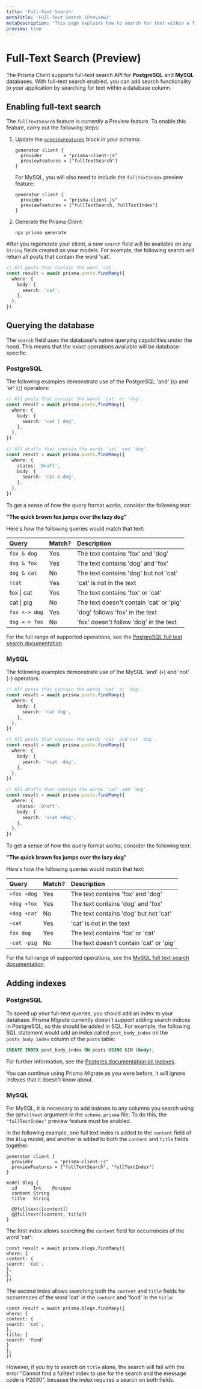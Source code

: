 ```yaml
---
title: 'Full-Text Search'
metaTitle: 'Full-Text Search (Preview)'
metaDescription: 'This page explains how to search for text within a field.'
preview: true
---
```


# Full-Text Search (Preview)

The Prisma Client supports full-text search API for **PostgreSQL** and **MySQL** databases. With full-text search enabled, you can add search functionality to your application by searching for text within a database column.

## Enabling full-text search

The `fullTextSearch` feature is currently a Preview feature. To enable this feature, carry out the following steps:

1. Update the [`previewFeatures`](/concepts/components/preview-features) block in your schema:

   ```prisma file=schema.prisma
   generator client {
     provider        = "prisma-client-js"
     previewFeatures = ["fullTextSearch"]
   }
   ```

   For MySQL, you will also need to include the `fullTextIndex` preview feature:

   ```prisma file=schema.prisma highlight=3;add
   generator client {
     provider        = "prisma-client-js"
     previewFeatures = ["fullTextSearch, fullTextIndex"]
   }
   ```

2. Generate the Prisma Client:

   ```terminal copy
   npx prisma generate
   ```

After you regenerate your client, a new `search` field will be available on any `String` fields created on your models. For example, the following search will return all posts that contain the word 'cat'.

```ts
// All posts that contain the word 'cat'.
const result = await prisma.posts.findMany({
  where: {
    body: {
      search: 'cat',
    },
  },
})
```

## Querying the database

The `search` field uses the database's native querying capabilities under the hood. This means that the exact operations available will be database-specific.

### PostgreSQL

The following examples demonstrate use of the PostgreSQL 'and' (`&`) and 'or' (`|`) operators:

```ts
// All posts that contain the words 'cat' or 'dog'.
const result = await prisma.posts.findMany({
  where: {
    body: {
      search: 'cat | dog',
    },
  },
})

// All drafts that contain the words 'cat' and 'dog'.
const result = await prisma.posts.findMany({
  where: {
    status: 'Draft',
    body: {
      search: 'cat & dog',
    },
  },
})
```

To get a sense of how the query format works, consider the following text:

**"The quick brown fox jumps over the lazy dog"**

Here's how the following queries would match that text:

| Query                                   | Match? | Description                             |
| :-------------------------------------- | :----- | :-------------------------------------- |
| `fox & dog`                             | Yes    | The text contains 'fox' and 'dog'       |
| `dog & fox`                             | Yes    | The text contains 'dog' and 'fox'       |
| `dog & cat`                             | No     | The text contains 'dog' but not 'cat'   |
| `!cat`                                  | Yes    | 'cat' is not in the text                |
| <inlinecode>fox &#124; cat</inlinecode> | Yes    | The text contains 'fox' or 'cat'        |
| <inlinecode>cat &#124; pig</inlinecode> | No     | The text doesn't contain 'cat' or 'pig' |
| `fox <-> dog`                           | Yes    | 'dog' follows 'fox' in the text         |
| `dog <-> fox`                           | No     | 'fox' doesn't follow 'dog' in the text  |

For the full range of supported operations, see the [PostgreSQL full text search documentation](https://www.postgresql.org/docs/12/functions-textsearch.html).

### MySQL

The following examples demonstrate use of the MySQL 'and' (`+`) and 'not' (`-`) operators:

```ts
// All posts that contain the words 'cat' or 'dog'.
const result = await prisma.posts.findMany({
  where: {
    body: {
      search: 'cat dog',
    },
  },
})

// All posts that contain the words 'cat' and not 'dog'.
const result = await prisma.posts.findMany({
  where: {
    body: {
      search: '+cat -dog',
    },
  },
})

// All drafts that contain the words 'cat' and 'dog'.
const result = await prisma.posts.findMany({
  where: {
    status: 'Draft',
    body: {
      search: '+cat +dog',
    },
  },
})
```

To get a sense of how the query format works, consider the following text:

**"The quick brown fox jumps over the lazy dog"**

Here's how the following queries would match that text:

| Query       | Match? | Description                             |
| :---------- | :----- | :-------------------------------------- |
| `+fox +dog` | Yes    | The text contains 'fox' and 'dog'       |
| `+dog +fox` | Yes    | The text contains 'dog' and 'fox'       |
| `+dog +cat` | No     | The text contains 'dog' but not 'cat'   |
| `-cat`      | Yes    | 'cat' is not in the text                |
| `fox dog`   | Yes    | The text contains 'fox' or 'cat'        |
| `-cat -pig` | No     | The text doesn't contain 'cat' or 'pig' |

For the full range of supported operations, see the [MySQL full text search documentation](https://dev.mysql.com/doc/refman/8.0/en/fulltext-boolean.html).

## Adding indexes

### PostgreSQL

To speed up your full-text queries, you should add an index to your database. Prisma Migrate currently doesn't support adding search indices in PostgreSQL, so this should be added in SQL. For example, the following SQL statement would add an index called `post_body_index` on the `posts_body_index` column of the `posts` table:

```sql
CREATE INDEX post_body_index ON posts USING GIN (body);
```

For further information, see the [Postgres documentation on indexes](https://www.postgresql.org/docs/12/sql-createindex.html).

You can continue using Prisma Migrate as you were before, it will ignore indexes that it doesn't know about.

### MySQL

For MySQL, it is necessary to add indexes to any columns you search using the `@@fulltext` argument in the `schema.prisma` file. To do this, the `"fullTextIndex"` preview feature must be enabled.

In the following example, one full text index is added to the `content` field of the `Blog` model, and another is added to both the `content` and `title` fields together:

```prisma file=schema.prisma
generator client {
  provider        = "prisma-client-js"
  previewFeatures = ["fullTextSearch", "fullTextIndex"]
}

model Blog {
  id      Int    @unique
  content String
  title   String

  @@fulltext([content])
  @@fulltext([content, title])
}
```

The first index allows searching the `content` field for occurrences of the word 'cat':

```prisma file=schema.prisma
const result = await prisma.blogs.findMany({
where: {
content: {
search: 'cat',
},
},
})
```

The second index allows searching both the `content` and `title` fields for occurrences of the word 'cat' in the `content` and 'food' in the `title`:

```prisma file=schema.prisma
const result = await prisma.blogs.findMany({
where: {
content: {
search: 'cat',
},
title: {
search: 'food'
}
},
})
```

However, if you try to search on `title` alone, the search will fail with the error "Cannot find a fulltext index to use for the search and the message code is P2030", because the index requires a search on both fields.
